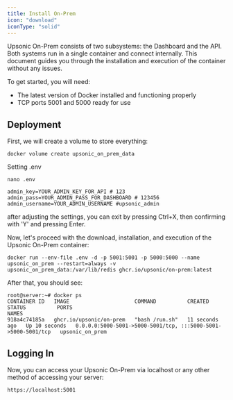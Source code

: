 ```yaml
---
title: Install On-Prem
icon: "download"
iconType: "solid"
---
```



Upsonic On-Prem consists of two subsystems: the Dashboard and the API. Both systems run in a single container and connect internally. This document guides you through the installation and execution of the container without any issues.

To get started, you will need:

- The latest version of Docker installed and functioning properly
- TCP ports 5001 and 5000 ready for use

## Deployment

First, we will create a volume to store everything:

```console
docker volume create upsonic_on_prem_data
```


Setting .env

```console
nano .env
```

```console
admin_key=YOUR_ADMIN_KEY_FOR_API # 123
admin_pass=YOUR_ADMIN_PASS_FOR_DASHBOARD # 123456
admin_username=YOUR_ADMIN_USERNAME #upsonic_admin
```

after adjusting the settings, you can exit by pressing Ctrl+X, then confirming with 'Y' and pressing Enter.


Now, let's proceed with the download, installation, and execution of the Upsonic On-Prem container:

```console
docker run --env-file .env -d -p 5001:5001 -p 5000:5000 --name upsonic_on_prem --restart=always -v upsonic_on_prem_data:/var/lib/redis ghcr.io/upsonic/on-prem:latest
```

After that, you should see:
```console
root@server:~# docker ps
CONTAINER ID   IMAGE                     COMMAND          CREATED          STATUS          PORTS                                                           NAMES
918a4c74185a   ghcr.io/upsonic/on-prem   "bash /run.sh"   11 seconds ago   Up 10 seconds   0.0.0.0:5000-5001->5000-5001/tcp, :::5000-5001->5000-5001/tcp   upsonic_on_prem
```


## Logging In
Now, you can access your Upsonic On-Prem via localhost or any other method of accessing your server:
```console
https://localhost:5001
````

